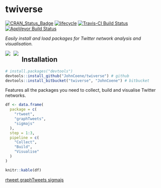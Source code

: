 # twiverse

[![CRAN_Status_Badge](http://www.r-pkg.org/badges/version/twiverse)](https://cran.r-project.org/package=twiverse) [![lifecycle](https://img.shields.io/badge/lifecycle-experimental-orange.svg)](https://www.tidyverse.org/lifecycle/#experimental) [![Travis-CI Build Status](https://travis-ci.org/JohnCoene/twiverse.svg?branch=master)](https://travis-ci.org/JohnCoene/twiverse) [![AppVeyor Build Status](https://ci.appveyor.com/api/projects/status/github/JohnCoene/twiverse?branch=master&svg=true)](https://ci.appveyor.com/project/JohnCoene/twiverse)

*Easily install and load packages for Twitter network analysis and visualisation.*

<img src="http://sigmajs.john-coene.com/reference/figures/logo.png" align="left" style="max-height:250px;margin-right:2%;"/>
<img src="http://rtweet.info/reference/figures/logo.png" align="left" style="max-height:250px;margin-right:2%;"/>

## Installation

```r
# install.packages("devtools")
devtools::install_github("JohnCoene/twiverse") # github
devtools::install_bitbucket("twiverse", "JohnCoene") # bitbucket
```

Features all the packages you need to collect, build and visualise Twitter networks. 

```r
df <- data.frame(
  package = c(
    "rtweet",
    "graphTweets",
    "sigmajs"
  ),
  step = 1:3,
  pipeline = c(
    "Collect",
    "Build",
    "Visualise"
  )
)

knitr::kable(df)
```

<a class="btn btn-primary" href="http://rtweet.info/" target="_blank">
  rtweet
</a>
<a class="btn btn-info" href="http://graphtweets.john-coene.com/" target="_blank">
  graphTweets
</a>
<a class="btn btn-success" href="http://sigmajs.john-coene.com/" target="_blank">
  sigmajs
</a>
